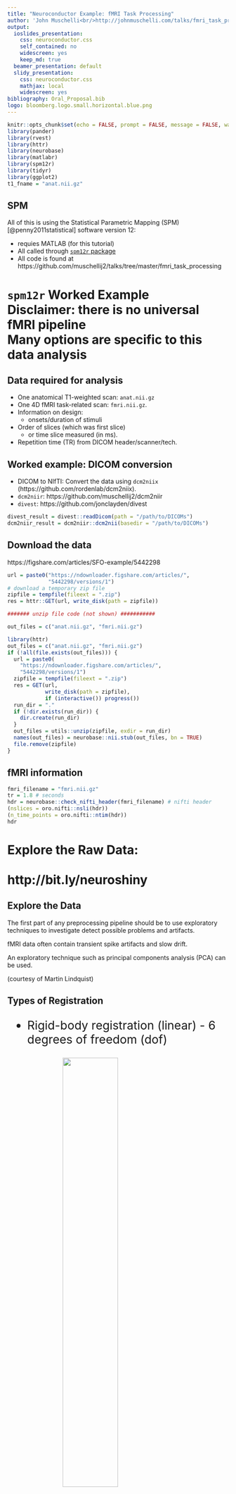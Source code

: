 ```yaml
---
title: "Neuroconductor Example: fMRI Task Processing"
author: 'John Muschelli<br/>http://johnmuschelli.com/talks/fmri_task_processing/<br/> Johns Hopkins Bloomberg School of Public Health'
output:
  ioslides_presentation:
    css: neuroconductor.css
    self_contained: no
    widescreen: yes
    keep_md: true
  beamer_presentation: default
  slidy_presentation:
    css: neuroconductor.css
    mathjax: local
    widescreen: yes
bibliography: Oral_Proposal.bib
logo: bloomberg.logo.small.horizontal.blue.png
---
```

<style type="text/css">
article {
  font-size: 30pt;
}
</style>


```r
knitr::opts_chunk$set(echo = FALSE, prompt = FALSE, message = FALSE, warning = FALSE, comment = "", results = 'hide')
library(pander)
library(rvest)
library(httr)
library(neurobase)
library(matlabr)
library(spm12r)
library(tidyr)
library(ggplot2)
t1_fname = "anat.nii.gz"
```


## SPM

All of this is using the Statistical Parametric Mapping (SPM) [@penny2011statistical] software version 12:

- requies MATLAB (for this tutorial)
- All called through [`spm12r` package](https://github.com/muschellij2/spm12r)
- All code is found at https://github.com/muschellij2/talks/tree/master/fmri_task_processing


# `spm12r` Worked Example<br>Disclaimer: there is no universal fMRI pipeline<br> Many options are **specific** to this data analysis


## Data required for analysis

- One anatomical T1-weighted scan: `anat.nii.gz`
- One 4D fMRI task-related scan: `fmri.nii.gz`.  
- Information on design:
    - onsets/duration of stimuli
- Order of slices (which was first slice) 
    - or time slice measured (in ms).
- Repetition time (TR) from DICOM header/scanner/tech.

## Worked example: DICOM conversion

- DICOM to NIfTI: Convert the data using `dcm2niix` (https://github.com/rordenlab/dcm2niix).
- `dcm2niir`: https://github.com/muschellij2/dcm2niir
- `divest`: https://github.com/jonclayden/divest

```r
divest_result = divest::readDicom(path = "/path/to/DICOMs")
dcm2niir_result = dcm2niir::dcm2nii(basedir = "/path/to/DICOMs")
```

## Download the data 

https://figshare.com/articles/SFO-example/5442298

```r
url = paste0("https://ndownloader.figshare.com/articles/",
             "5442298/versions/1")
# download a temporary zip file
zipfile = tempfile(fileext = ".zip")
res = httr::GET(url, write_disk(path = zipfile))

####### unzip file code (not shown) ###########

out_files = c("anat.nii.gz", "fmri.nii.gz")
```


```r
library(httr)
out_files = c("anat.nii.gz", "fmri.nii.gz")
if (!all(file.exists(out_files))) {
  url = paste0(
    "https://ndownloader.figshare.com/articles/",
    "5442298/versions/1")
  zipfile = tempfile(fileext = ".zip")
  res = GET(url, 
            write_disk(path = zipfile),
            if (interactive()) progress())
  run_dir = "."
  if (!dir.exists(run_dir)) {
    dir.create(run_dir)
  }
  out_files = utils::unzip(zipfile, exdir = run_dir)
  names(out_files) = neurobase::nii.stub(out_files, bn = TRUE)
  file.remove(zipfile)
}
```

## fMRI information

```r
fmri_filename = "fmri.nii.gz"
tr = 1.8 # seconds
hdr = neurobase::check_nifti_header(fmri_filename) # nifti header
(nslices = oro.nifti::nsli(hdr))
(n_time_points = oro.nifti::ntim(hdr))
hdr
```


# Explore the Raw Data: <br><br>http://bit.ly/neuroshiny

## Explore the Data

The first part of any preprocessing pipeline should be to use exploratory techniques to investigate  detect possible problems and artifacts.

fMRI data often contain transient spike artifacts and slow drift.

An exploratory technique such as principal components analysis (PCA) can be used.

(courtesy of Martin Lindquist)


## Types of Registration
<div style="font-size: 20pt;">

- Rigid-body registration (linear) - 6 degrees of freedom (dof)

<img src="rollpitchyaw.png" style="width: 50%; display: block; margin: auto;">
<div style="font-size: 8pt">
Image taken from [http://cnl.web.arizona.edu/imageprops.htm](http://cnl.web.arizona.edu/imageprops.htm)
</div>

- Pitch - Think of nodding ("yes")
- Yaw - Think of shaking head ("no") 
- Roll - Think of shoulder shrugging ("I don't know")
- x – left/right, y – forward/backward, z – jump up/down 

</div>

## Rigid Registration: The Math

<div style="font-size: 20pt;">

For a voxel $v$, the rigid transformation can be written as:

$$T_{\rm rigid}(v) = Rv + t$$
where $R =$
\small
$$\left[\begin{array}{ccc} \cos\beta\cos\gamma& \cos\alpha\sin\gamma + \sin\alpha\sin\beta\cos\gamma & \sin\alpha\sin\gamma - \cos\alpha\sin\beta\cos\gamma \\
-\cos\beta\sin\gamma & \cos\alpha\cos\gamma - \sin\alpha\sin\beta\sin\gamma & \sin\alpha\cos\gamma + \cos\alpha\sin\beta\sin\gamma \\
\sin\beta & -\sin\alpha\cos\beta & \cos\alpha\cos\beta \end{array}\right]$$
\normalsize

- 6 degrees of freedom
- $3$ associated with the translation vector: $t=(t_x, t_y, t_z)$
- $3$ associated with the rotation parameters: $\theta=(\alpha, \beta,\gamma)$. 

</div>


## Image Realignment: within-fMRI registration

<center>
<img src="average.png" style="width:40%; margin: auto;" alt="flow"> 
</center>

## Image Realignment 


```r
realigned = spm12_realign(filename = fmri_filename,
  time_points = seq(n_time_points),
  quality = 0.98, separation = 3,
  register_to = "mean", est_interp = "bspline4", reslice_interp = "bspline4")
# reading in the mean image
mean_img = realigned[["mean"]]
mean_nifti = readnii(mean_img)
realigned$outfiles
```
```r
print("rfmri.nii")
```
```r
realigned$mat
```
```r
print("fmri.mat")
```


```r
# reading in the mean image
mean_img = "meanfmri.nii.gz"
mean_nifti = readnii(mean_img)
rpfile = "rp_fmri.txt"
rp = read.table(file = rpfile, header = FALSE)
```


## Image Realignment 

<center>
<img src="realign.png" style="width:40%; margin: auto;" alt="flow"> 
</center>

## Plotting the realignment parameters

```r
rp = read.table(file = realigned$rp, header = FALSE)
colnames(rp) = c("x", "y", "z", "roll", "pitch", "yaw")
head(rp, 2)
```

```r
transparent_legend =  theme(
  legend.background = element_rect(fill = "transparent"),
  legend.key = element_rect(fill = "transparent", 
                            color = "transparent")
)
rp = read.table(file = rpfile, header = FALSE)
ord = c("x", "y", "z", "roll", "pitch", "yaw")
colnames(rp) = ord
head(rp, 2)
# get to degrees * 180/pi
# multiply by 50 for radius of head
rp[, c("roll", "pitch", "yaw")] = rp[, c("roll", "pitch", "yaw")]  * 50
rp$t = seq(nrow(rp))
long = gather(data = rp, key = Direction, value = value, -t)
long$Direction = factor(long$Direction, levels = ord)
ggplot(aes(x = t, y = value, colour = Direction), data = long) + 
  geom_line() + ylab("Movement (mm)") + xlab("Scan Number") + 
  transparent_legend + theme(legend.position = c(0.5, 0.75)) +
  ylim(-2, 2) + theme(legend.direction = "horizontal", 
                      legend.box = "horizontal") + 
  guides(colour = guide_legend(nrow = 1)) +
  theme(text = element_text(size = 20))
```

## Slice timing correction - temporal alignment

<center>
<img src="st.png" style="width:90%; margin: auto;" alt="flow"> 
</center>

<div style="font-size: 20pt;">
(courtesy of Martin Lindquist)
</div>



## Slice timing correction - temporal alignment

- slice order: descending, dual-coil (different for ascending or interleaved)
- Need to know this from DICOM/design
```r
slice_order = c(1740, 1680, 1620, 1560, 1500, 1440, 1380, 
  1320, 1260, 1200, 1140, 1080, 1020, 960, 900, 840, 780, 
  720, 660, 600, 540, 480, 420, 360, 300, 240, 180, 120, 60, 
  0, 1740, 1680, 1620, 1560, 1500, 1440, 1380, 1320, 1260, 
  1200, 1140, 1080, 1020, 960, 900, 840, 780, 720, 660, 600, 
  540, 480, 420, 360, 300, 240, 180, 120, 60, 0)
ref_slice = 900
ta = 0 # since slice_order in ms
```


## What does this order mean?<br> <img src="slice_timing_slow.gif" style="width: 50%; display: block; margin: auto;">


## Data needed for slice timing correction

- Repetition time (from `hdr`)
- Number of time points and slices (from `hdr`)
- Slice order + need the reference slice (`ref_slice`), 
- Time between the first and the last slice within one scan (`ta`).  `ta = 0` if you give slice order in seconds/milliseconds.

```r
########################
# first slice is the bottom
########################
times = slice_order/1000
# need 60 - because how image works and it's ascending. 60 is bottom
df = data.frame(time = times, slice = 60 - seq(times))
df = dplyr::arrange(df, time)
# plot(x = df$time, y = df$slice, pch = 19, type = "n", xlim = c(0, 1.8))
# segments(x0 = df$time, y0 = df$slice, x1 = df$time + 0.25)

x = nifti(mean_nifti)
x = cal_img(x)
x@.Data <- aperm(x, c(2, 3, 1))
col = gray(0:64/64)
zlim <- c(x@cal_min, x@cal_max)
breaks <- c(zlim[1], 
            seq(min(zlim, na.rm = TRUE), 
                max(zlim, 
                    na.rm = TRUE), 
                length = length(col) - 1), zlim[2])
dims = dim(x)
X <- nrow(x)
Y <- ncol(x)
z = 48
splits = split(df, df$time)
ref_df = splits[[as.character(ref_slice/1000)]]
oldpar <- par(no.readonly = TRUE)

fname = "slice_timing.gif"
if (!file.exists(fname)) {
  animation::saveGIF({
    par(mfrow = c(1,1), mar = rep(0, 4), 
        bg = "black")  
    for (i in seq_along(splits)) {
      idf = splits[[i]]
      time_slice = unique(idf$time)
      graphics::image(1:X, 1:Y, x[, , z], col = col, 
                      breaks = breaks, bg = "black")
      abline(h = idf$slice, col = "red", lwd = 5)
      abline(h = ref_df$slice, col = "blue", lwd = 5)
      text(x = 14, y = 50, 
           labels = paste0("Time = ", time_slice, "s"), 
           cex = 1.2, col = "white")
    }
  }, movie.name = "fname", interval = 1.8/length(splits))
}

fname = "slice_timing_slow.gif"
if (!file.exists(fname)) {
  animation::saveGIF({
    par(mfrow = c(1,1), mar = rep(0, 4), 
        bg = "black")  
    for (i in seq_along(splits)) {
      idf = splits[[i]]
      time_slice = unique(idf$time)
      graphics::image(1:X, 1:Y, x[, , z], col = col, 
                      breaks = breaks, bg = "black")
      abline(h = idf$slice, col = "red", lwd = 5)
      abline(h = ref_df$slice, col = "blue", lwd = 5)
      text(x = 14, y = 50, 
           labels = paste0("Time = ", time_slice, "s"), 
           cex = 1.2, col = "white")
    }
  }, movie.name = fname, 
  interval = 1.8/length(splits) * 2)
}
par(oldpar)
```



## Slice timing correction - temporal alignment

```r
aimg = spm12_slice_timing(filename = realigned$outfiles,
  nslices = nslices,  
  tr = tr, slice_order = slice_order,
  time_points = seq(n_time_points),
  ta = ta, # since slice order given in ms 
  ref_slice = ref_slice, 
  prefix = "a")
print(aimg$outfile)
```

```r
aimg = "arfmri.nii"
print(aimg)
```


## After lice timing correction

<center>
<img src="st2.png" style="width:90%; margin: auto;" alt="flow"> 
</center>

<div style="font-size: 20pt;">
(courtesy of Martin Lindquist)
</div>


## T1 Coregistration to Mean fMRI

We then perform the coregistration of the mean image (fixed) and T1 (moving):

<center>
<img src="coreg.png" style="width:70%; margin: auto;" alt="flow"> 
</center>

## T1 Coregistration to Mean fMRI

Coregistration is estimated using `spm12_coregister_estimate`:

```r
t1_fname = "anat.nii.gz"
coreg = spm12_coregister_estimate(
  fixed = mean_img,
  moving = t1_fname, 
  cost_fun = "nmi")
coreg$outfile
```

```r
print("anat.nii")
```

## Output file was the same: nothing happened!

- `spm12_coregister_estimate` - estimates coregistration (transforms the header)
- `spm12_coregister_reslice` - reslices the image to the same voxel dimensions (should probably be coregistered already using `estimate`)
- `spm12_coregister` - estimates and reslices

- Estimate the transformation, but do segmentation on native T1 space (better resolution)


## Anatomical MRI Segmentation 

Here we segment the image into 6 different regions, where the regions are gray matter, white matter, cerebrospinal fluid (CSF), bone, soft tissue, and the background.  

```r
seg = spm12_segment(
  filename = coreg$outfile,
  set_origin = FALSE, 
  bias_corrected = TRUE, native = TRUE,
  unmodulated = TRUE, modulated = TRUE, affine = "mni",
  sampling_distance = 1.5)
```


## Anatomical MRI Segmentation 

- `native` - native space segmentations
- `modulated` - adjusted segmentations to constrain tissue-class volumes
- `unmodulated` - unadjusted 
- `bias_corrected` - save bias-field corrected image
- `set_origin` - should AC/PC alignment be done (no because we just coregistered)

## Anatomical MRI Segmentation 

```r
probs = paste0("c", 1:6, "anat.nii.gz")
probs = check_nifti(probs)
hard_seg = spm_probs_to_seg(img = probs)
anat = readnii("anat.nii.gz")
double_ortho(anat, hard_seg)
rm(list = c("hard_seg", "anat"));
```

## Anatomical MRI Segmentation: CSF/WM/GM 

```r
probs = paste0("c", 1:6, "anat.nii.gz")
probs = check_nifti(probs)
hard_seg = spm_probs_to_seg(img = probs)
anat = readnii("anat.nii.gz")
hard_seg = mask_img(hard_seg, hard_seg >= 1 & hard_seg <= 3)
double_ortho(anat, hard_seg)
rm(list = c("hard_seg", "anat"));
```


## Spatial normalization to MNI

- My brain is not the same size/shape as your brain
- Want to look across subjects spatially
- Spatial normalization allows us to transform the data, stretching and scaling the data (nonlinearly) to a standard brain.
- MNI (Montreal Neurological Institute) is the most commonly used (ICBM MNI152 of some sort, http://www.bic.mni.mcgill.ca/ServicesAtlases/ICBM152NLin2009).  

## Spatial normalization to MNI

Affine + Non-linear transform (invertible)

<center>
<img src="nonlin.png" style="width:80%; margin: auto;" alt="flow"> 
</center>

## Spatial normalization to MNI: already done

The segmentation was done by warping the T1 to the MNI template and that transform/deformation in the segmentation output:

```r
seg$deformation
```

```r
print("y_anat.nii")
```

## Applying spatial normalization: fMRI

We apply the deformation to the fMRI data using `spm12_normalize_write`.  

```r
bounding_box = matrix(
    c(-78, -112, -70, 
      78, 76, 85), nrow = 2, 
    byrow = TRUE) # change from default to reduce empty black space
norm = spm12_normalize_write(
  deformation = seg$deformation,
  other.files = aimg$outfile, #corrected fMRI
  bounding_box = bounding_box,
  interp = "bspline5")
```

## Applying spatial normalization: fMRI

```r
norm = readnii("warfmri_mean.nii.gz")
ortho2(norm)
```

## Applying spatial normalization: Corrected T1


```r
anat_norm = spm12_normalize_write(
  deformation = seg$deformation, other.files = seg$bias_corrected,
  bounding_box = bounding_box, interp = "bspline5",
  voxel_size = c(1, 1, 1))
anat_norm$outfiles
```

```r
print("wmanat.nii")
```

```r
anat_norm = readnii("wmanat.nii.gz")
ortho2(anat_norm)
```



## Applying spatial normalization: T1, but 2x2x2

```r
anat_norm2x2x2 = spm12_normalize_write(
  deformation = seg$deformation, other.files = seg$bias_corrected,
  bounding_box = bounding_box, interp = "bspline5",
  voxel_size = c(2, 2, 2)) # note the resolution!!!
```

```r
anat_norm2x2x2 = readnii("wmanat_2x2x2.nii.gz")
double_ortho(anat_norm2x2x2, norm)
```


## Spatial smoothing using a Gaussian

- Spatial smoothing should signal to noise depending on the size of activation

- Typically, the amount of smoothing is chosen a priori

- Usually global smoothing (same amount at each voxel), but can be adaptive (`adimpro` pacakge)


## Spatial smoothing using a Gaussian

- Specified using the full-width half max (FWHM) for the Gaussian smoother (not $\sigma$):  $FWHM = \sigma \sqrt{8 \log(2)}$

<img src="3dgauss.png" style="width: 50%; display: block; margin: auto;">

<div style="font-size: 20pt;">
From https://en.wikipedia.org/wiki/Gaussian_function#/media/File:Gaussian_2d.svg
</div>


## Spatial smoothing using a Gaussian

```r
smooth_norm = spm12_smooth(
  norm$outfiles[[1]], fwhm = 5, 
  prefix = "s5")
```

```r
smooth_norm = readnii("s5warfmri_mean.nii.gz")
double_ortho(smooth_norm)
```

## First level modeling: Single-subject model

In many applications, that smoothed data you will use for post-processing and analysis.  Motion correction has usually been applied above, but some realign this again.

## Conditions of the experiment (block design)

- need the onset/duration of conditions (in seconds or scans):

```r
condition_list = list(
  list(name = "LeftHand",
       onset = c(20, 100, 180, 260, 340, 420),
       duration = c(20, 20, 20, 20, 20, 20)
  ),
  list(name = "RightHand",
       onset = c(60, 140, 220, 300, 380, 460),
       duration = c(20, 20, 20, 20, 20, 20)
  )
)
```


## First level modeling: single-subject model

- Conditions are convolved with the Hemodynamic Response Function (HRF)

<img src="spm_hrf.png" style="width: 50%; display: block; margin: auto;">

<div style="font-size: 20pt;">
https://en.wikibooks.org/wiki/SPM/Haemodynamic_Response_Function#/media/File:SPM_hemodynamic_response_function.png
</div>





## Estimate first level model

- General linear model (GLM) (not **Generalized**)
- `regressor_mat` - motion parameters and other "confounders" (not convolved with HRF) 
- `condition_list` - conditions are convolved

```r
first_model = spm12_first_level(
  scans = smooth_norm$outfiles,
  n_time_points = n_time_points,
  units = "secs", slice_timed = TRUE,  tr = tr,
  condition_list = condition_list, regressor_mat = rpfile)
```

## Model outputs

- [Good Cheat Sheet](http://www.bobspunt.com/resources/teaching/single-subject-analysis/spmdoc/SPMdotMAT.pdf)
- beta coefficient maps of regressors and contrasts 

```r
betas = list.files(pattern = "beta.*[.]nii")
print(betas)
```

```r
print(first_model$spmmat)
```
```r
print("SPM.mat")
```

- `SPM.mat` - model specification

## Contrast Manager - Creating Contrasts

- can make T-statistic of F statistic maps
- `weights` indicate which coefficients

```r
contrasts = list(
  list(name = "LeftHand", weights = c(1, rep(0, 7)),
    replicate = "none", type = "T" ),
  list(name = "RightHand", weights = c(0, 1, rep(0, 6)),
       replicate = "none", type = "T"), 
  list(name = "AllEffects",
       weights = rbind(
         c(1, rep(0, 7)),
         c(0, 1, rep(0, 6))
       ), replicate = "none", type = "F")   )
```

## Contrast Manager - Creating Contrasts

```r
contrast_res = spm12_contrast_manager(spm = first_model$spmmat,
  delete_existing = TRUE, contrast_list = contrasts)
```

```r
cons = list.files(pattern = "con.*[.]nii")
print(cons)
stats = list.files(pattern = "spm(T|F).*[.]nii")
print(stats)
```


## There is no universal fMRI pipeline

- Each step has inherent drawback and limitation (spatial resolution, artifact smoothing, etc.)
- A few different pipelines should be tested.
    - Not necessarily all combinations, but change the "knobs" a bit
- Similar to sensitivity analysis

## References
